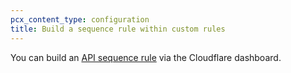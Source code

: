 ```yaml
---
pcx_content_type: configuration
title: Build a sequence rule within custom rules
---
```



You can build an [API sequence rule](/api-shield/security/sequence-mitigation/custom-rules/) via the Cloudflare dashboard.

<Render file="sequence-custom-rules" product="api-shield" />